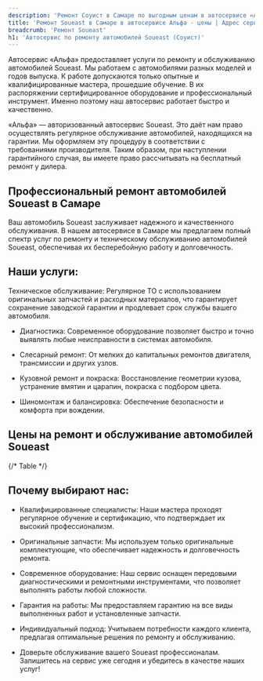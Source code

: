```yaml
---
description: 'Ремонт Соуист в Самаре по выгодным ценам в автосервисе «Альфа». Приглашаем всех владельцев Soueast на техническое обслуживание!'
title: 'Ремонт Soueast в Самаре в автосервисе Альфа - цены | Адрес сервиса Соуист'
breadcrumb: 'Ремонт Soueast'
h1: 'Автосервис по ремонту автомобилей Soueast (Соуист)'
---
```


<p>
	 Автосервис «Альфа» предоставляет услуги по ремонту и обслуживанию автомобилей Soueast. Мы работаем с автомобилями разных моделей и годов выпуска. К работе допускаются только опытные и квалифицированные мастера, прошедшие обучение. В их распоряжении сертифицированное оборудование и профессиональный инструмент. Именно поэтому наш автосервис работает быстро и качественно.
</p>
<p>
	 «Альфа» — авторизованный автосервис Soueast. Это даёт нам право осуществлять регулярное обслуживание автомобилей, находящихся на гарантии. Мы оформляем эту процедуру в соответствии с требованиями производителя. Таким образом, при наступлении гарантийного случая, вы имеете право рассчитывать на бесплатный ремонт у дилера.
</p>

<h2>Профессиональный ремонт автомобилей Soueast в Самаре</h2>

Ваш автомобиль Soueast заслуживает надежного и качественного обслуживания. В нашем автосервисе в Самаре мы предлагаем полный спектр услуг по ремонту и техническому обслуживанию автомобилей Soueast, обеспечивая их бесперебойную работу и долговечность.

<h2>Наши услуги:</h2>

Техническое обслуживание: Регулярное ТО с использованием оригинальных запчастей и расходных материалов, что гарантирует сохранение заводской гарантии и продлевает срок службы вашего автомобиля.

+ Диагностика: Современное оборудование позволяет быстро и точно выявлять любые неисправности в системах автомобиля.

+ Слесарный ремонт: От мелких до капитальных ремонтов двигателя, трансмиссии и других узлов.

+ Кузовной ремонт и покраска: Восстановление геометрии кузова, устранение вмятин и царапин, покраска с подбором цвета.

+ Шиномонтаж и балансировка: Обеспечение безопасности и комфорта при вождении.

<h2>Цены на ремонт и обслуживание автомобилей Soueast</h2>

{/* Table */}

<h2>Почему выбирают нас:</h2>

+ Квалифицированные специалисты: Наши мастера проходят регулярное обучение и сертификацию, что подтверждает их высокий профессионализм.

+ Оригинальные запчасти: Мы используем только оригинальные комплектующие, что обеспечивает надежность и долговечность ремонта.

+ Современное оборудование: Наш сервис оснащен передовыми диагностическими и ремонтными инструментами, что позволяет выполнять работы любой сложности.

+ Гарантия на работы: Мы предоставляем гарантию на все виды выполненных работ и установленные запчасти.

+ Индивидуальный подход: Учитываем потребности каждого клиента, предлагая оптимальные решения по ремонту и обслуживанию.

+ Доверьте обслуживание вашего Soueast профессионалам. Запишитесь на сервис уже сегодня и убедитесь в качестве наших услуг!

